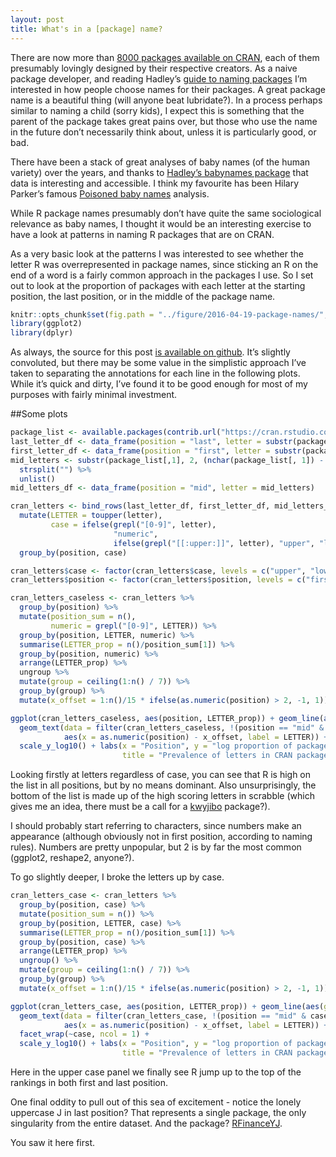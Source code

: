 ```yaml
---
layout: post
title: What's in a [package] name?
---
```


There are now more than [8000 packages available on CRAN](https://cran.r-project.org/web/packages/available_packages_by_name.html), each of them presumably lovingly designed by their respective creators. As a naive package developer, and reading Hadley's [guide to naming packages](http://r-pkgs.had.co.nz/package.html) I'm interested in how people choose names for their packages. A great package name is a beautiful thing (will anyone beat lubridate?). In a process perhaps similar to naming a child (sorry kids), I expect this is something that the parent of the package takes great pains over, but those who use the name in the future don't necessarily think about, unless it is particularly good, or bad. 

There have been a stack of great analyses of baby names (of the human variety) over the years, and thanks to [Hadley's babynames package](https://github.com/hadley/babynames) that data is interesting and accessible. I think my favourite has been Hilary Parker's famous [Poisoned baby names](https://hilaryparker.com/2013/01/30/hilary-the-most-poisoned-baby-name-in-us-history/) analysis.

While R package names presumably don't have quite the same sociological relevance as baby names, I thought it would be an interesting exercise to have a look at patterns in naming R packages that are on CRAN. 

As a very basic look at the patterns I was interested to see whether the letter R was overrepresented in package names, since sticking an R on the end of a word is a fairly common approach in the packages I use. So I set out to look at the proportion of packages with each letter at the starting position, the last position, or in the middle of the package name.

```r
knitr::opts_chunk$set(fig.path = "../figure/2016-04-19-package-names/", tidy =, message = FALSE, warning = FALSE)
library(ggplot2)
library(dplyr)
```

As always, the source for this post [is available on github](https://github.com/alexwhan/alexwhan.github.io/blob/master/_source/2016-04-19-package-names.Rmd). It's slightly convoluted, but there may be some value in the simplistic approach I've taken to separating the annotations for each line in the following plots. While it's quick and dirty, I've found it to be good enough for most of my purposes with fairly minimal investment.

##Some plots  


```r
package_list <- available.packages(contrib.url("https://cran.rstudio.com"))
last_letter_df <- data_frame(position = "last", letter = substr(package_list[,1], nchar(package_list[, 1]), nchar(package_list[, 1])))
first_letter_df <- data_frame(position = "first", letter = substr(package_list[,1], 1, 1))
mid_letters <- substr(package_list[,1], 2, (nchar(package_list[, 1]) - 1)) %>% 
  strsplit("") %>% 
  unlist()
mid_letters_df <- data_frame(position = "mid", letter = mid_letters)

cran_letters <- bind_rows(last_letter_df, first_letter_df, mid_letters_df) %>% 
  mutate(LETTER = toupper(letter),
         case = ifelse(grepl("[0-9]", letter), 
                       "numeric", 
                       ifelse(grepl("[[:upper:]]", letter), "upper", "lower"))) %>% 
  group_by(position, case)

cran_letters$case <- factor(cran_letters$case, levels = c("upper", "lower", "numeric"))
cran_letters$position <- factor(cran_letters$position, levels = c("first", "mid", "last"))

cran_letters_caseless <- cran_letters %>% 
  group_by(position) %>% 
  mutate(position_sum = n(),
         numeric = grepl("[0-9]", LETTER)) %>% 
  group_by(position, LETTER, numeric) %>% 
  summarise(LETTER_prop = n()/position_sum[1]) %>% 
  group_by(position, numeric) %>% 
  arrange(LETTER_prop) %>% 
  ungroup %>% 
  mutate(group = ceiling(1:n() / 7)) %>% 
  group_by(group) %>% 
  mutate(x_offset = 1:n()/15 * ifelse(as.numeric(position) > 2, -1, 1)) 

ggplot(cran_letters_caseless, aes(position, LETTER_prop)) + geom_line(aes(group = LETTER), alpha = 0.5) +
  geom_text(data = filter(cran_letters_caseless, !(position == "mid" & !numeric)), 
            aes(x = as.numeric(position) - x_offset, label = LETTER)) +
  scale_y_log10() + labs(x = "Position", y = "log proportion of packages with letter",
                         title = "Prevalence of letters in CRAN package names")
```

Looking firstly at letters regardless of case, you can see that R is high on the list in all positions, but by no means dominant. Also unsurprisingly, the bottom of the list is made up of the high scoring letters in scrabble (which gives me an idea, there must be a call for a [kwyjibo](http://www.imdb.com/title/tt0756593/quotes) package?). 

I should probably start referring to characters, since numbers make an appearance (although obviously not in first position, according to naming rules). Numbers are pretty unpopular, but 2 is by far the most common (ggplot2, reshape2, anyone?).

To go slightly deeper, I broke the letters up by case.


```r
cran_letters_case <- cran_letters %>% 
  group_by(position, case) %>% 
  mutate(position_sum = n()) %>% 
  group_by(position, LETTER, case) %>% 
  summarise(LETTER_prop = n()/position_sum[1]) %>% 
  group_by(position, case) %>% 
  arrange(LETTER_prop) %>% 
  ungroup() %>% 
  mutate(group = ceiling(1:n() / 7)) %>% 
  group_by(group) %>% 
  mutate(x_offset = 1:n()/15 * ifelse(as.numeric(position) > 2, -1, 1)) 

ggplot(cran_letters_case, aes(position, LETTER_prop)) + geom_line(aes(group = LETTER), alpha = 0.5) +
  geom_text(data = filter(cran_letters_case, !(position == "mid" & case != "numeric")), 
            aes(x = as.numeric(position) - x_offset, label = LETTER)) +
  facet_wrap(~case, ncol = 1) +
  scale_y_log10() + labs(x = "Position", y = "log proportion of packages with letter", 
                         title = "Prevalence of letters in CRAN package names by case")
```

Here in the upper case panel we finally see R jump up to the top of the rankings in both first and last position.

One final oddity to pull out of this sea of excitement - notice the lonely uppercase J in last position? That represents a single package, the only singularity from the entire dataset. And the package? [RFinanceYJ](https://cran.r-project.org/web/packages/RFinanceYJ/RFinanceYJ.pdf). 

You saw it here first.